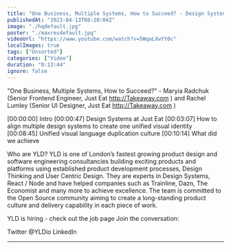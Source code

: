 ```yaml
---
title: "One Business, Multiple Systems, How to Succeed? - Design Systems London #7 - March 2023"
publishedAt: "2023-04-13T08:20:04Z"
image: "./hqdefault.jpg"
poster: "./maxresdefault.jpg"
videoUrl: "https://www.youtube.com/watch?v=5WqaLXwYt0c"
localImages: true
tags: ["Unsorted"]
categories: ["Video"]
duration: "0:13:44"
ignore: false
---
```


"One Business, Multiple Systems, How to Succeed?" - Maryia Radchuk (Senior Frontend Engineer, Just Eat http://Takeaway.com ) and Rachel Lumley (Senior UI Designer, Just Eat http://Takeaway.com )

[00:00:00] Intro
[00:00:47] Design Systems at Just Eat
[00:03:07] How to align multiple design systems to create one unified visual identity
[00:08:45] Unified visual language duplication culture
[00:10:14] What did we achieve

Who are YLD?
YLD is one of London’s fastest growing product design and software engineering consultancies building exciting products and platforms using established product development processes, Design Thinking and User Centric Design. They are experts in Design Systems, React / Node and have helped companies such as Trainline, Dazn, The Economist and many more to achieve excellence.
The team is committed to the Open Source community aiming to create a long-standing product culture and delivery capability in each piece of work.

YLD is hiring - check out the job page
Join the conversation:

Twitter @YLDio
LinkedIn

---
